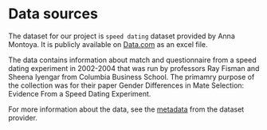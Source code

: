 # Data sources

The dataset for our project is `speed dating` dataset provided by Anna Montoya. It is publicly available on [Data.com](https://data.world/annavmontoya/speed-dating-experiment) as an excel file. 

The data contains information about match and questionnaire from a speed dating experiment in 2002-2004 that was run by professors Ray Fisman and Sheena Iyengar from Columbia Business School. The primamry purpose of the collection was for their paper Gender Differences in Mate Selection: Evidence From a Speed Dating Experiment. 

For more information about the data, see the [metadata](https://github.com/bojum/speeddating/blob/master/data/Speed%20Dating%20Data%20Key.doc?raw=true) from the dataset provider. 


